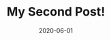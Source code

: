 ---
title: My Second Post!
slug: my-second-post
date: 2020-06-01
featureImage: test.jpeg
excerpt: Test Test Test
---